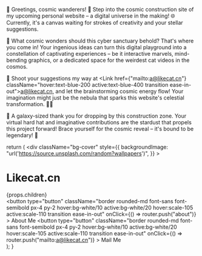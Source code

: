 
🚀 Greetings, cosmic wanderers! 🌌 Step into the cosmic construction site of my upcoming personal website – a digital universe in the making! 🌐 Currently, it's a canvas waiting for strokes of creativity and your stellar suggestions.

🌟 What cosmic wonders should this cyber sanctuary behold? That's where you come in! Your ingenious ideas can turn this digital playground into a constellation of captivating experiences – be it interactive marvels, mind-bending graphics, or a dedicated space for the weirdest cat videos in the cosmos.

📧 Shoot your suggestions my way at <Link href={"mailto:a@likecat.cn"} className="hover:text-blue-200 active:text-blue-400 transition ease-in-out">a@likecat.cn</Link>, and let the brainstorming cosmic energy flow! Your imagination might just be the nebula that sparks this website's celestial transformation. 🎨💡

🙏 A galaxy-sized thank you for dropping by this construction zone. Your virtual hard hat and imaginative contributions are the stardust that propels this project forward! Brace yourself for the cosmic reveal – it's bound to be legendary! 🚧

  return (
    <div
      className="bg-cover"
      style={{
        backgroundImage: "url('https://source.unsplash.com/random?wallpapers')",
      }}
    >
      <div className="bg-slate-900/50 backdrop-brightness-50">
        <div className="container mx-auto px-4 pt-24 md:pt-28 xl:pt-32 pb-12 md:pb-16 xl:pb-20 font-mono xl:text-2xl md:text-xl xl:leading-loose md:leading-relaxed space-y-4">
          <h1 className="font-serif xl:text-6xl lg:text-5xl md:text-4xl text-2xl font-bold tracking-widest mb-8">
            Likecat.cn
          </h1>
          {props.children}
          <div className="space-x-4 pt-8">
            <button
              type="button"
              className="border rounded-md font-sans font-semibold px-4 py-2 hover:bg-white/10 active:bg-white/20 hover:scale-105 active:scale-110 transition ease-in-out"
              onClick={() => router.push("about")}
            >
              <FontAwesomeIcon icon={faAddressCard}></FontAwesomeIcon> About Me
            </button>
            <button
              type="button"
              className="border rounded-md font-sans font-semibold px-4 py-2 hover:bg-white/10 active:bg-white/20 hover:scale-105 active:scale-110 transition ease-in-out"
              onClick={() => router.push("mailto:a@likecat.cn")}
            >
              <FontAwesomeIcon icon={faEnvelope}></FontAwesomeIcon> Mail Me
            </button>
          </div>
        </div>
      </div>
    </div>
  );
}
